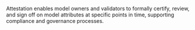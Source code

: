 Attestation enables model owners and validators to formally certify, review, and sign off on model attributes at specific points in time, supporting compliance and governance processes. 